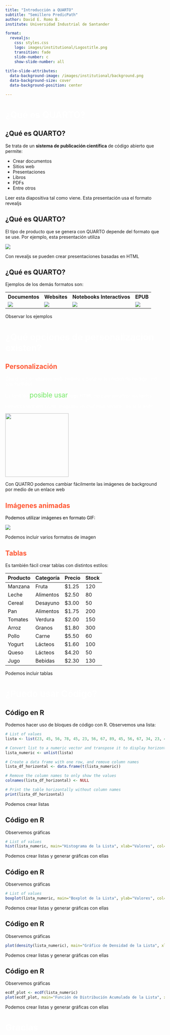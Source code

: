 ---
title: "Introducción a QUARTO"
subtitle: "Semillero PredicPath"
author: David E. Romo B.
institute: Universidad Industrial de Santander

format: 
  revealjs:
    css: styles.css
    logo: images/institutional/Logostitle.png
    transition: fade
    slide-number: c
    show-slide-number: all
    
title-slide-attributes:
  data-background-image: /images/institutional/background.png
  data-background-size: cover
  data-background-position: center

---
# <span style="color: white;">¿Qué es QUARTO? {background-image="images/institutional/SectionBack.png"}

## ¿Qué es QUARTO? {background-image="images/institutional/background.png"}
<div class="content-wrapper">
Se trata de un <b>sistema de publicación científica</b> de código abierto que permite:

- Crear documentos
- Sitios web
- Presentaciones
- Libros
- PDFs
- Entre otros
</div>


::: notes
Leer esta diapositiva tal como viene. Esta presentación usa el formato revealjs
:::

## ¿Qué es QUARTO? {background-image="images/institutional/background.png"}
<div class="content-wrapper">
El tipo de producto que se genera con QUARTO depende del formato que se use. Por ejemplo, esta presentación utiliza

<img src="images/examples/revealjs.png">
</div>


::: notes
Con revealjs se pueden crear presentaciones basadas en HTML
:::

## ¿Qué es QUARTO? {background-image="images/institutional/background.png"}
<div class="content-wrapper">
Ejemplos de los demás formatos son:

<table class = "table1">
  <tr>
    <th>Documentos</th>
    <th>Websites</th>
    <th>Notebooks Interactivos</th>
    <th>EPUB</th>
  </tr>
  <tr>
    <td><img src="images/examples/pdf.png"></td>
    <td><img src="images/examples/website.png"></td>
    <td><img src="images/examples/jupyter.png"></td>
    <td><img src="images/examples/epub.png"></td>
  </tr>
</table>

</div>


::: notes
Observar los ejemplos
:::

# <span style="color: white;">¿Qué opciones de personalización existen? {background-image="images/institutional/SectionBack.png"}


## <span style="color:#FF5733;">Personalización</span>  {background-image="https://www.veeforu.com/wp-content/uploads/2022/08/Blue-texture-background-free-download..jpg"}
<div class="content-wrapper">
<span style="color: white;">Con el uso de <b>enlaces web</b>, podemos cambiar la imagen de background con facilidad.</span>

<p><span style="color: white;"> Es también <span style="color:#74e964; font-size:150%;">posible usar</span> <b>tags HTML</b> para <i>personalizar</i> los textos.</span></p>

<p><span style="color: white;">Podemos también incluir imágenes en cualquier tamaño desde la web!</span></p>

<p><img src="https://pastatic.picsart.com/cms-pastatic/1325ef30-1648-451b-b68e-8183c2ef6f70.png?type=webp&to=min&r=450" width="200" height="200"></p>


</div>

::: notes
Con QUATRO podemos cambiar fácilmente las imágenes de background por medio de un enlace web
:::

## <span style="color:#FF5733;">Imágenes animadas</span>  {background-image="https://marketplace.canva.com/EAFZcmTpKas/1/0/1600w/canva-video-intro-portada-fondo-background-simple-rosa-dorado-U93tpA4NMDA.jpg"}
<div class="content-wrapper2">
<span style="color: black;">Podemos utilizar imágenes en formato GIF:</span>
<p><img src="https://mir-s3-cdn-cf.behance.net/project_modules/max_1200/41810341995087.57bd505fc7b34.gif"></p>


</div>

::: notes
Podemos incluir varios formatos de imagen
:::

## <span style="color:#FF5733;">Tablas</span> {background-image="https://sb.kaleidousercontent.com/67418/1920x1100/2ed9107761/bg.png"}

<div class="content-wrapper">
<p>Es también fácil crear tablas con distintos estilos:</p>

<table class="pretty-table">
  <thead>
    <tr>
      <th>Producto</th>
      <th>Categoría</th>
      <th>Precio</th>
      <th>Stock</th>
    </tr>
  </thead>
  <tbody>
    <tr>
      <td>Manzana</td>
      <td>Fruta</td>
      <td>$1.25</td>
      <td>120</td>
    </tr>
    <tr>
      <td>Leche</td>
      <td>Alimentos</td>
      <td>$2.50</td>
      <td>80</td>
    </tr>
    <tr>
      <td>Cereal</td>
      <td>Desayuno</td>
      <td>$3.00</td>
      <td>50</td>
    </tr>
    <tr>
      <td>Pan</td>
      <td>Alimentos</td>
      <td>$1.75</td>
      <td>200</td>
    </tr>
    <tr>
      <td>Tomates</td>
      <td>Verdura</td>
      <td>$2.00</td>
      <td>150</td>
    </tr>
    <tr>
      <td>Arroz</td>
      <td>Granos</td>
      <td>$1.80</td>
      <td>300</td>
    </tr>
    <tr>
      <td>Pollo</td>
      <td>Carne</td>
      <td>$5.50</td>
      <td>60</td>
    </tr>
    <tr>
      <td>Yogurt</td>
      <td>Lácteos</td>
      <td>$1.60</td>
      <td>100</td>
    </tr>
    <tr>
      <td>Queso</td>
      <td>Lácteos</td>
      <td>$4.20</td>
      <td>50</td>
    </tr>
    <tr>
      <td>Jugo</td>
      <td>Bebidas</td>
      <td>$2.30</td>
      <td>130</td>
    </tr>
  </tbody>
</table>
</div>

::: notes
Podemos incluir tablas
:::



# <span style="color: white;">¿Puedo usar Código? {background-image="images/institutional/SectionBack.png"}

## Código en R {background-image="images/institutional/background.png"}

<div class="content-wrapper">
Podemos hacer uso de bloques de código con R. Observemos una lista:

```{r}
# List of values
lista <- list(23, 45, 56, 78, 45, 23, 56, 67, 89, 45, 56, 67, 34, 23, 45, 23, 23, 23, 23, 78, 78, 78, 56, 56, 56, 56, 23, 34, 45, 89, 89, 89, 57, 56, 34, 34)

# Convert list to a numeric vector and transpose it to display horizontally
lista_numeric <- unlist(lista)

# Create a data frame with one row, and remove column names
lista_df_horizontal <- data.frame(t(lista_numeric))

# Remove the column names to only show the values
colnames(lista_df_horizontal) <- NULL

# Print the table horizontally without column names
print(lista_df_horizontal)
```
</div>

::: notes
Podemos crear listas
:::

## Código en R {background-image="images/institutional/background.png"}

<div class="content-wrapper">
Observemos gráficas

```{r}
# List of values
hist(lista_numeric, main="Histograma de la Lista", xlab="Valores", col="lightblue", border="black")
```
</div>

::: notes
Podemos crear listas y generar gráficas con ellas
:::

## Código en R {background-image="images/institutional/background.png"}

<div class="content-wrapper">
Observemos gráficas

```{r}
# List of values
boxplot(lista_numeric, main="Boxplot de la Lista", ylab="Valores", col="lightgreen", border="black")
```
</div>

::: notes
Podemos crear listas y generar gráficas con ellas
:::

## Código en R {background-image="images/institutional/background.png"}

<div class="content-wrapper">
Observemos gráficas

```{r}

plot(density(lista_numeric), main="Gráfico de Densidad de la Lista", xlab="Valores", ylab="Densidad", col="darkblue", lwd=2)
```
</div>

::: notes
Podemos crear listas y generar gráficas con ellas
:::

## Código en R {background-image="images/institutional/background.png"}

<div class="content-wrapper">
Observemos gráficas

```{r}

ecdf_plot <- ecdf(lista_numeric)
plot(ecdf_plot, main="Función de Distribución Acumulada de la Lista", xlab="Valores", ylab="Probabilidad acumulada", col="darkgreen", lwd=2)
```
</div>

::: notes
Podemos crear listas y generar gráficas con ellas
:::

# <span style="color: white;">Gracias {background-image="images/institutional/SectionBack.png"}
